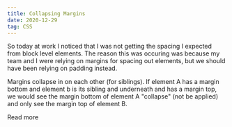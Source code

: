 ```yaml
---
title: Collapsing Margins
date: 2020-12-29
tag: CSS
---
```


So today at work I noticed that I was not getting the spacing I expected from block level elements.
The reason this was occuring was because my team and I were relying on margins for spacing out elements,
but we should have been relying on padding instead.

Margins collapse in on each other (for siblings). If element A has a margin bottom and
element b is its sibling and underneath and has a margin top, we would see the margin bottom of
element A "collapse" (not be applied) and only see the margin top of element B.

<TextLink href="https://stackoverflow.com/questions/9519841/why-does-this-css-margin-top-style-not-work">
  Read more
</TextLink>

